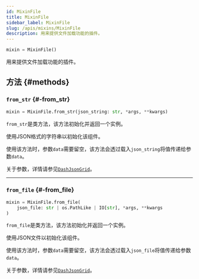 ```yaml
---
id: MixinFile
title: MixinFile
sidebar_label: MixinFile
slug: /apis/mixins/MixinFile
description: 用来提供文件加载功能的插件。
---
```




<APITopBar type="class" isMixin={true} source="mixins.py#L373" />

```python
mixin = MixinFile()
```

用来提供文件加载功能的插件。

## 方法 {#methods}

### <IconObjType type="method"/> `from_str` {#-from_str}

```python
mixin = MixinFile.from_str(json_string: str, *args, **kwargs)
```

`from_str`是类方法，该方法初始化并返回一个实例。

使用JSON格式的字符串以初始化该组件。

使用该方法时，参数`data`需要留空，该方法会透过载入`json_string`将值传递给参数`data`。

关于参数，详情请参见[`DashJsonGrid`](../DashJsonGrid.mdx#-from_str)。

---

### <IconObjType type="method"/> `from_file` {#-from_file}

```python
mixin = MixinFile.from_file(
    json_file: str | os.PathLike | IO[str], *args, **kwargs
)
```

`from_file`是类方法，该方法初始化并返回一个实例。

使用JSON文件以初始化该组件。

使用该方法时，参数`data`需要留空，该方法会透过载入`json_file`将值传递给参数`data`。

关于参数，详情请参见[`DashJsonGrid`](../DashJsonGrid.mdx#-from_file)。
